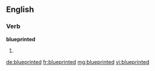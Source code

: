 ==English==

===Verb===
'''blueprinted'''

# {{past of|blueprint}}

[[de:blueprinted]]
[[fr:blueprinted]]
[[mg:blueprinted]]
[[vi:blueprinted]]